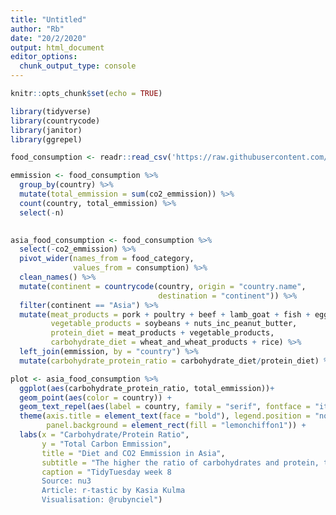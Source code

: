 ---
title: "Untitled"
author: "Rb"
date: "20/2/2020"
output: html_document
editor_options: 
  chunk_output_type: console
---

```{r setup, include=FALSE}
knitr::opts_chunk$set(echo = TRUE)
```

```{r}
library(tidyverse)
library(countrycode)
library(janitor)
library(ggrepel)
```


```{r}
food_consumption <- readr::read_csv('https://raw.githubusercontent.com/rfordatascience/tidytuesday/master/data/2020/2020-02-18/food_consumption.csv')
```

```{r}
emmission <- food_consumption %>% 
  group_by(country) %>% 
  mutate(total_emmission = sum(co2_emmission)) %>% 
  count(country, total_emmission) %>% 
  select(-n)
  
```


```{r}
asia_food_consumption <- food_consumption %>% 
  select(-co2_emmission) %>% 
  pivot_wider(names_from = food_category,
              values_from = consumption) %>%
  clean_names() %>% 
  mutate(continent = countrycode(country, origin = "country.name",
                                 destination = "continent")) %>% 
  filter(continent == "Asia") %>% 
  mutate(meat_products = pork + poultry + beef + lamb_goat + fish + eggs + milk_inc_cheese,
         vegetable_products = soybeans + nuts_inc_peanut_butter,
         protein_diet = meat_products + vegetable_products,
         carbohydrate_diet = wheat_and_wheat_products + rice) %>% 
  left_join(emmission, by = "country") %>% 
  mutate(carbohydrate_protein_ratio = carbohydrate_diet/protein_diet) %>%  select(country, carbohydrate_protein_ratio, total_emmission)
```

```{r}
plot <- asia_food_consumption %>% 
  ggplot(aes(carbohydrate_protein_ratio, total_emmission))+
  geom_point(aes(color = country)) +
  geom_text_repel(aes(label = country, family = "serif", fontface = "italic"),size = 3.5) +
  theme(axis.title = element_text(face = "bold"), legend.position = "none", panel.grid = element_blank(), 
        panel.background = element_rect(fill = "lemonchiffon1")) +
  labs(x = "Carbohydrate/Protein Ratio",
       y = "Total Carbon Emmission",
       title = "Diet and CO2 Emmission in Asia",
       subtitle = "The higher the ratio of carbohydrates and protein, the lower the carbon emissions",
       caption = "TidyTuesday week 8
       Source: nu3
       Article: r-tastic by Kasia Kulma
       Visualisation: @rubynciel")
```

